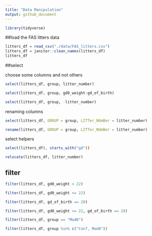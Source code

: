 ```yaml
---
title: "Data Manipulation"
output: github_document
---
```


```r
library(tidyverse)
```

##load the FAS litters data

```r
litters_df = read_csv("./data/FAS_litters.csv")
litters_df = janitor::clean_names(litters_df)
litters_df
```

##select

choose some columns and not others

```r
select(litters_df, group, litter_number)
```
```r
select(litters_df, group, gd0_weight:gd_of_birth)
```
```r
select(litters_df, group, -litter_number)
```
renaming columns

```r
select(litters_df, GROUP = group, LITTer_NUmBer = litter_number)
```
```r
rename(litters_df, GROUP = group, LITTer_NUmBer = litter_number)
```

select helpers

```r
select(litters_df), starts_with("gd"))
```

```r
relocate(litters_df, litter_number)
```
## filter

```r
filter(litters_df, gd0_weight < 22)
```
```r
filter(litters_df, gd0_weight <= 22)
```

```r
filter(litters_df, gd_of_birth == 20)
```


```r
filter(litters_df, gd0_weight <= 22, gd_of_birth == 20)
```
```r
filter(litters_df, group == "Mod8")
```


```r
filter(litters_df, group %in% c("Con7, Mod8"))
```

